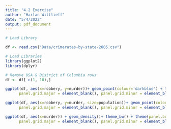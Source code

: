 ```yaml
---
title: "4.2 Exercise"
author: "Harlan Wittlieff"
date: "5/4/2022"
output: pdf_document
---
```


```r
# Load Library

df <- read.csv("Data/crimerates-by-state-2005.csv")
```

```r
# Load Libraries
library(ggplot2)
library(dplyr)
```

```r
# Remove USA & District of Columbia rows
df <- df[-c(1, 10),]
```


```r
ggplot(df, aes(x=robbery, y=murder))+ geom_point(colour='darkblue') + theme_bw() + theme(panel.border = element_blank(), 
      panel.grid.major = element_blank(), panel.grid.minor = element_blank(), axis.line = element_line(colour = "grey")) + xlab("Robberies per 100,000 Population") + ylab("Murders per 100,000 Population") + ggtitle("Robberies vs. Murders in the U.S.") + geom_text(label=df$state, size=3, hjust=-.1)
```

```r
ggplot(df, aes(x=robbery, y=murder, size=population))+ geom_point(colour='darkblue') + theme_bw() + theme(panel.border = element_blank(), 
      panel.grid.major = element_blank(), panel.grid.minor = element_blank(), axis.line = element_line(colour = "grey")) + xlab("Robberies per 100,000 Population") + ylab("Murders per 100,000 Population") + ggtitle("Robberies vs. Murders in the U.S.") + geom_text(label=df$state, size=3, hjust=-.1)
```

```r
ggplot(df, aes(x=murder)) + geom_density()+ theme_bw() + theme(panel.border = element_blank(), 
      panel.grid.major = element_blank(), panel.grid.minor = element_blank(), axis.line = element_line(colour = "grey")) + xlab("Murders per 100,000 Population") + ylab("Density") + ggtitle("U.S. Murder Rate by State")
```


